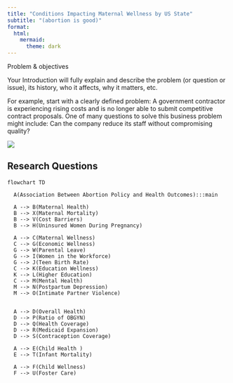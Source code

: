 ```yaml
---
title: "Conditions Impacting Maternal Wellness by US State"
subtitle: "(abortion is good)"
format:
  html:
    mermaid:
      theme: dark
---
```


Problem & objectives

Your Introduction will fully explain and describe the problem (or question or issue), its history, who it affects, why it matters, etc.

For example, start with a clearly defined problem: A government contractor is experiencing rising costs and is no longer able to submit competitive contract proposals. One of many questions to solve this business problem might include: Can the company reduce its staff without compromising quality?

![](images/policy_map.png)



## Research Questions



```mermaid

flowchart TD

  A(Association Between Abortion Policy and Health Outcomes):::main

  A --> B(Maternal Health)
  B --> X(Maternal Mortality)
  B --> V(Cost Barriers)
  B --> H(Uninsured Women During Pregnancy)

  A --> C(Maternal Wellness)
  C --> G(Economic Wellness)
  G --> W(Parental Leave)
  G --> I(Women in the Workforce)
  G --> J(Teen Birth Rate)
  C --> K(Education Wellness)
  K --> L(Higher Education)
  C --> M(Mental Health)
  M --> N(Postpartum Depression)
  M --> O(Intimate Partner Violence)
  
  
  A --> D(Overall Health)
  D --> P(Ratio of OBGYN)
  D --> Q(Health Coverage)
  D --> R(Medicaid Expansion)
  D --> S(Contraception Coverage)

  A --> E(Child Health )
  E --> T(Infant Mortality)
  
  A --> F(Child Wellness)
  F --> U(Foster Care)
  


```



